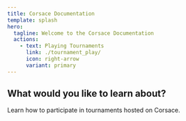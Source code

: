 ```yaml
---
title: Corsace Documentation
template: splash
hero:
  tagline: Welcome to the Corsace Documentation
  actions:
    - text: Playing Tournaments
      link: ./tournament_play/
      icon: right-arrow
      variant: primary
---
```



## What would you like to learn about?

<CardGrid stagger>
  <Card title="Playing in Tournaments" icon="rocket">
    Learn how to participate in tournaments hosted on Corsace.
  </Card>
</CardGrid>

